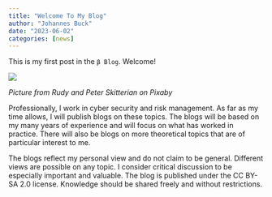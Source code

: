 ```yaml
---
title: "Welcome To My Blog"
author: "Johannes Buck"
date: "2023-06-02"
categories: [news]
---
```


This is my first post in the `β Blog`. Welcome!

![](typewriter-2653187_640.jpg)

*Picture from Rudy and Peter Skitterian on Pixaby*

Professionally, I work in cyber security and risk management. As far as my time allows, I will publish blogs on these topics. The blogs will be based on my many years of experience and will focus on what has worked in practice. There will also be blogs on more theoretical topics that are of particular interest to me.

The blogs reflect my personal view and do not claim to be general. Different views are possible on any topic. I consider critical discussion to be especially important and valuable. The blog is published under the CC BY-SA 2.0 license. Knowledge should be shared freely and without restrictions.
